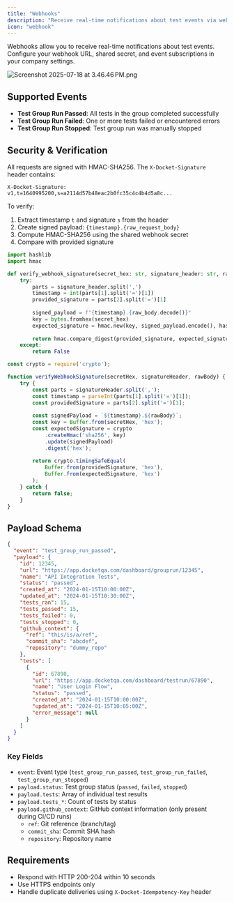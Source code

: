```yaml
---
title: "Webhooks"
description: "Receive real-time notifications about test events via webhooks"
icon: "webhook"
---
```


Webhooks allow you to receive real-time notifications about test events. Configure your webhook URL, shared secret, and event subscriptions in your company settings.

![Screenshot 2025-07-18 at 3.46.46 PM.png](/images/Screenshot_2025-08-29_at_7.17.00_PM.png)

## Supported Events

- **Test Group Run Passed**: All tests in the group completed successfully
- **Test Group Run Failed**: One or more tests failed or encountered errors  
- **Test Group Run Stopped**: Test group run was manually stopped

## Security & Verification

All requests are signed with HMAC-SHA256. The `X-Docket-Signature` header contains:

```
X-Docket-Signature: v1,t=1640995200,s=a2114d57b48eac2b0fc35c4c4b4d5a8c...
```

To verify:
1. Extract timestamp `t` and signature `s` from the header
2. Create signed payload: `{timestamp}.{raw_request_body}`
3. Compute HMAC-SHA256 using the shared webhook secret
4. Compare with provided signature

<CodeGroup>

```python Python
import hashlib
import hmac

def verify_webhook_signature(secret_hex: str, signature_header: str, raw_body: bytes) -> bool:
    try:
        parts = signature_header.split(',')
        timestamp = int(parts[1].split('=')[1])
        provided_signature = parts[2].split('=')[1]
        
        signed_payload = f"{timestamp}.{raw_body.decode()}"
        key = bytes.fromhex(secret_hex)
        expected_signature = hmac.new(key, signed_payload.encode(), hashlib.sha256).hexdigest()
        
        return hmac.compare_digest(provided_signature, expected_signature)
    except:
        return False
```

```javascript Node.js
const crypto = require('crypto');

function verifyWebhookSignature(secretHex, signatureHeader, rawBody) {
    try {
        const parts = signatureHeader.split(',');
        const timestamp = parseInt(parts[1].split('=')[1]);
        const providedSignature = parts[2].split('=')[1];
        
        const signedPayload = `${timestamp}.${rawBody}`;
        const key = Buffer.from(secretHex, 'hex');
        const expectedSignature = crypto
            .createHmac('sha256', key)
            .update(signedPayload)
            .digest('hex');
        
        return crypto.timingSafeEqual(
            Buffer.from(providedSignature, 'hex'),
            Buffer.from(expectedSignature, 'hex')
        );
    } catch {
        return false;
    }
}
```

</CodeGroup>

## Payload Schema

```json
{
  "event": "test_group_run_passed",
  "payload": {
    "id": 12345,
    "url": "https://app.docketqa.com/dashboard/grouprun/12345",
    "name": "API Integration Tests", 
    "status": "passed",
    "created_at": "2024-01-15T10:00:00Z",
    "updated_at": "2024-01-15T10:30:00Z",
    "tests_ran": 15,
    "tests_passed": 15,
    "tests_failed": 0,
    "tests_stopped": 0,
    "github_context": {
      "ref": "this/is/a/ref",
      "commit_sha": "abcdef",
      "repository": "dummy_repo"
    },
    "tests": [
      {
        "id": 67890,
        "url": "https://app.docketqa.com/dashboard/testrun/67890",
        "name": "User Login Flow",
        "status": "passed",
        "created_at": "2024-01-15T10:00:00Z",
        "updated_at": "2024-01-15T10:05:00Z",
        "error_message": null
      }
    ]
  }
}
```

### Key Fields

- `event`: Event type (`test_group_run_passed`, `test_group_run_failed`, `test_group_run_stopped`)
- `payload.status`: Test group status (`passed`, `failed`, `stopped`)
- `payload.tests`: Array of individual test results
- `payload.tests_*`: Count of tests by status
- `payload.github_context`: GitHub context information (only present during CI/CD runs)
  - `ref`: Git reference (branch/tag)
  - `commit_sha`: Commit SHA hash
  - `repository`: Repository name

## Requirements

- Respond with HTTP 200-204 within 10 seconds
- Use HTTPS endpoints only
- Handle duplicate deliveries using `X-Docket-Idempotency-Key` header
